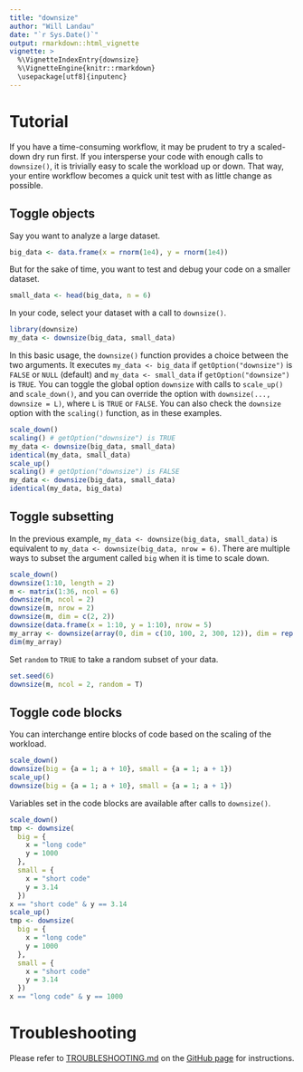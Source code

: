 ```yaml
---
title: "downsize"
author: "Will Landau"
date: "`r Sys.Date()`"
output: rmarkdown::html_vignette
vignette: >
  %\VignetteIndexEntry{downsize}
  %\VignetteEngine{knitr::rmarkdown}
  \usepackage[utf8]{inputenc}
---
```


# Tutorial

If you have a time-consuming workflow, it may be prudent to try a scaled-down
dry run first. If you intersperse your code with enough calls to `downsize()`, 
it is trivially easy to scale the workload up or down. 
That way, your entire workflow becomes a quick unit test with as little change as possible.

## Toggle objects

Say you want to analyze a large dataset.

```r
big_data <- data.frame(x = rnorm(1e4), y = rnorm(1e4))
```

But for the sake of time, you want to test and debug your code on a smaller dataset.

```r
small_data <- head(big_data, n = 6)
```

In your code, select your dataset with a call to `downsize()`.

```r
library(downsize)
my_data <- downsize(big_data, small_data)
```

In this basic usage, the `downsize()` function provides a choice between the two arguments. It executes `my_data <- big_data` if `getOption("downsize")` is `FALSE` or `NULL` (default) and `my_data <- small_data` if `getOption("downsize")` is `TRUE`. 
You can toggle the global option `downsize` with calls to `scale_up()` and `scale_down()`, and you can override the option with `downsize(..., downsize = L)`, where `L` is `TRUE` or `FALSE`. You can also check the `downsize` option with the `scaling()` function, as in these examples.

```r
scale_down()
scaling() # getOption("downsize") is TRUE
my_data <- downsize(big_data, small_data)
identical(my_data, small_data)
scale_up()
scaling() # getOption("downsize") is FALSE
my_data <- downsize(big_data, small_data)
identical(my_data, big_data)
```

## Toggle subsetting

In the previous example, `my_data <- downsize(big_data, small_data)` is equivalent to `my_data <- downsize(big_data, nrow = 6)`. There are multiple ways to subset the argument called `big` when it is time to scale down.

```r
scale_down()
downsize(1:10, length = 2)
m <- matrix(1:36, ncol = 6)
downsize(m, ncol = 2)
downsize(m, nrow = 2)
downsize(m, dim = c(2, 2))
downsize(data.frame(x = 1:10, y = 1:10), nrow = 5)
my_array <- downsize(array(0, dim = c(10, 100, 2, 300, 12)), dim = rep(3, 5))
dim(my_array)
```

Set `random` to `TRUE` to take a random subset of your data.

```r
set.seed(6)
downsize(m, ncol = 2, random = T)
```

## Toggle code blocks

You can interchange entire blocks of code based on the scaling of the workload.

```r
scale_down()
downsize(big = {a = 1; a + 10}, small = {a = 1; a + 1})
scale_up()
downsize(big = {a = 1; a + 10}, small = {a = 1; a + 1})
```

Variables set in the code blocks are available after calls to `downsize()`.

```r
scale_down()
tmp <- downsize(
  big = {
    x = "long code"
    y = 1000
  }, 
  small = {
    x = "short code"
    y = 3.14
  })
x == "short code" & y == 3.14
scale_up()
tmp <- downsize(
  big = {
    x = "long code"
    y = 1000
  }, 
  small = {
    x = "short code"
    y = 3.14
  })
x == "long code" & y == 1000
```


# Troubleshooting

Please refer to [TROUBLESHOOTING.md](https://github.com/wlandau/downsize/blob/master/TROUBLESHOOTING.md) on the [GitHub page](https://github.com/wlandau/downsize) for instructions.
